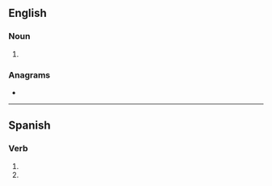 {{also|breés}}
==English==

===Noun===
{{head|en|noun form}}

# {{plural of|bree|lang=en}}

===Anagrams===
* {{anagrams|en|a=beers|Reebs|be-ers|beers|reebs}}

----

==Spanish==

===Verb===
{{head|es|verb form}}

# {{es-verb form of|ending=ar|mood=imperative|sense=negative|pers=2|formal=no|number=singular|brear}}
# {{es-verb form of|ending=ar|mood=subjunctive|tense=present|pers=2|formal=no|number=singular|brear}}